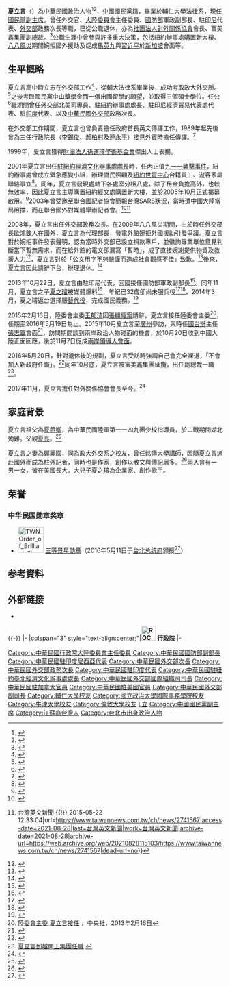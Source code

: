 {{Infobox_Prime_Minister
| name = 夏立言
| image = 台灣兩岸事務官員在立法院接受質詢 03.jpg
| office       = {{KMT}}第8屆[[中國國民黨副主席|副主席]]
| term_start   = 2021年10月30日
| term_end     = 
| chairman     = [[朱立倫|朱立倫]]
| alongside    = [[黃敏惠|黃敏惠]]及[[連勝文|連勝文]]
| office1            = {{ROC}}第11任[[行政院|行政院]][[中華民國大陸委員會|大陸委員會]]主任委員
| term_start1        = 2015年2月17日
| term_end1          = 2016年5月20日
| president1         = [[馬英九|馬英九]]
| premierroc1        = [[毛治國|毛治國]]<br>[[張善政|張善政]]
| predecessor1       = [[王郁琦|王郁琦]]
| successor1         = [[張小月|張小月]]
| office2 = {{ROC}}第8任[[中華民國國防部|國防部]]軍政副部長
| term_start2 = 2013年11月18日
| term_end2 =2015年2月16日 
| president2 = 馬英九
| premierroc2 = [[江宜樺|江宜樺]]<br>毛治國
| minister2 = [[嚴明_(臺灣)|嚴明]]<br>[[高廣圻|高廣圻]]
| predecessor2 = [[楊念祖|楊念祖]]
| successor2 = [[陳永康_(臺灣軍事將領)|陳永康]]
| native place = [[江蘇|江蘇]][[高郵|高郵]]
| nationality =  {{ROC}}
| birth_date = {{Birth date and age|1950|12|24}}
| birth_place  = {{ROC}}[[臺北市|臺北市]]
| party ={{KMT}} 
| sex = 男 
| spouse       = 鄭麗園
| children     = 夏之璿  夏之璽 
| alma_mater   = [[臺北市立成功高級中學|臺北市立成功高級中學]] <br>
[[輔仁大學|輔仁大學]]法律學系（1968年-1972年）<br>[[國立政治大學|國立政治大學]]（1974年-1976年）<br>[[牛津大學|牛津大學]]（1978年-1980年）<br>[[倫敦大學學院|倫敦大學學院]]（1979年-81年）<br>[[瑪麗王后學院|倫敦大學瑪麗王后學院]]
| signature    = 
| educate =
*[[臺北市立成功高級中學|臺北市立成功高級中學]]
*輔仁大學法律學系學士<br>{{Color|blue|（1972年）}}
*國立政治大學外交學系碩士<br>{{Color|blue|（1976年）}}
*英國牛津大學法律學系碩士<br>{{Color|blue|（1980年）}}
*英國倫敦大學法律研究所碩士<br>{{Color|blue|（1981年）}}
*外交領事人員專業講習第16期
*特種考試外交領事人員考試乙等考試及格<br>{{Color|blue|（1982年）}}
*英國倫敦大學研究<br>{{Color|blue|（1985年-1988年）}}
| past =
*外交部北美司專員<br>{{Color|blue|（1982年-1985年）}}
*[[北美事務協調委員會|北美事務協調委員會]]組長<br>{{Color|blue|（1989年-1990年）}}
*外交部政務次長秘書<br>{{Color|blue|（1990年-1992年）}}
*外交部新聞文化司副司長<br>{{Color|blue|（1992年-1994年）}}
*駐美國代表處政治組組長<br>{{Color|blue|（1994年-1996年）}}
*駐加拿大代表處副代表<br>{{Color|blue|（1996年-1998年）}}
*外交部國際組織司司長暨APEC資深官員<br>{{Color|blue|（1998年-2001年）}}
*駐紐約辦事處處長<br>{{Color|blue|（2001年-2007年）}}
*駐印度代表處代表<br>{{Color|blue|（2007年-2008年）}}
*外交部政務次長<br>{{Color|blue|（2008年-2009年）}}
*駐印度尼西亞代表處代表<br>{{Color|blue|（2009年-2013年）}}
*國防部軍政副部長<br>{{Color|blue|（2013年11月18日-2015年2月16日）}}
*行政院大陸委員會主任委員<br>{{Color|blue|（2015年2月17日-2016年5月20日）}}
*中國國民黨副主席<br>{{Color|blue|（2021年10月30日-）}}
| awards = [[中山獎學金|中山獎學金]]<br>{{Color|blue|（1976年）}}<br>行政院社會科學人員獎<br>{{Color|blue|（1985年）}}<br>[[孫運璿學術基金會|孫運璿學術基金會]]傑出公務人員獎<br>{{Color|blue|（1999年）}}
|子女=[[夏之璿__夏之璽|夏之璿  夏之璽]]|配偶=[[鄭麗園|鄭麗園]]}}

'''夏立言'''（{{bd|1950年|12月24日|||Sia夏}}）為[[中華民國|中華民國]]政治人物<ref>{{Cite web|title=小英：陳唐山挺夏立言 證明台灣可克服歧異 - 政治|url=https://news.ltn.com.tw/news/politics/breakingnews/1559509|access-date=2021-08-28|date=2016-01-02|last=自由時報電子報|work=自由時報電子報|language=zh-TW|archive-date=2021-08-28|archive-url=https://web.archive.org/web/20210828131820/https://news.ltn.com.tw/news/politics/breakingnews/1559509|dead-url=no}}</ref><ref>{{Cite web|title=夏立言接貿協董事長人事生變？將由具企業經營能力者出任-風傳媒|url=https://www.storm.mg/article/157598|access-date=2021-08-28|date=2016-08-22|last=Storm.mg|work=www.storm.mg|language=zh-TW|archive-date=2021-08-28|archive-url=https://web.archive.org/web/20210828131552/https://www.storm.mg/article/157598|dead-url=no}}</ref>，[[中國國民黨|中國國民黨]]籍，畢業於[[輔仁大學|輔仁大學]]法律系，現任[[中國國民黨副主席|國民黨副主席]]。曾任外交官、[[中華民國大陸委員會|大陸委員會]]主任委員、[[中華民國國防部|國防部]]軍政副部長、駐[[印尼|印尼]]代表、[[中華民國外交部|外交部]]政務次長等職，已從公職退休，亦為[[社團法人對外關係協會|社團法人對外關係協會]]會長、富美鑫集團副總裁。<ref>{{Cite web|title=現任會長 夏立言|url=http://www.afr.org.tw/article_d.php?lang=tw&tb=2&id=2452|access-date=2021-08-28|work=社團法人對外關係協會|archive-date=2021-08-28|archive-url=https://web.archive.org/web/20210828115059/http://www.afr.org.tw/article_d.php?lang=tw&tb=2&id=2452|dead-url=no}}</ref>公職生涯中曾參與許多重大決策，包括紐約辦事處購置新大樓、[[八八水災|八八風災]]期間婉拒國外援助及促成[[馬英九|馬英九]]與[[習近平|習近平]]於[[新加坡|新加坡]]會面等。

==生平概略==
夏立言高中時立志在外交部工作<ref>{{Cite web|title=行政廣場: 輔大講堂》輔大講堂第一章　外交官的故事|url=http://140.136.114.206/blog/archives/004049.html|access-date=2021-08-28|work=140.136.114.206|archive-date=2022-03-15|archive-url=https://web.archive.org/web/20220315074436/http://140.136.114.206/blog/archives/004049.html|dead-url=no}}</ref>，從輔大法律系畢業後，成功考取政大外交所。<ref>{{Cite web|title=縱橫四海──夏立言學長專訪|url=https://diplomacy.nccu.edu.tw/upload/28/doc/5789/%E5%A4%8F%E7%AB%8B%E8%A8%80.pdf|author=蔡閎丞|format=pdf|publisher=2019外交通訊|access-date=2021-08-28|archive-date=2021-08-28|archive-url=https://web.archive.org/web/20210828131154/https://diplomacy.nccu.edu.tw/upload/28/doc/5789/%E5%A4%8F%E7%AB%8B%E8%A8%80.pdf|dead-url=no}}</ref>之後考取[[中山獎學金|國民黨中山獎學金]]而一償出國留學的願望，並取得三個碩士學位。任公<ref>{{Cite web|title=107年11月份月會對外關係協會夏會長立言蒞校演講|url=https://ec.cpu.edu.tw/files/13-1028-29483-1.php|access-date=2021-08-28|work=中央警察大學|archive-date=2021-08-28|archive-url=https://web.archive.org/web/20210828123828/https://ec.cpu.edu.tw/files/13-1028-29483-1.php|dead-url=no}}</ref>職期間曾任外交部北美司專員、駐[[紐約|紐約]]辦事處處長、駐[[印尼|印尼]]經濟貿易代表處代表、駐[[印度|印度]]代表、以及[[中華民國外交部|中華民國外交部]]政務次長。

在外交部工作期間，夏立言也曾負責擔任政府首長英文傳譯工作，1989年起先後曾為三任行政院長（[[李錫俊|李錫俊]]、[[郝柏村|郝柏村]]及[[連永平|連永平]]）接見外賓時擔任傳譯。<ref>{{Cite web|title=傑出人士表揚-夏立言|url=http://www.sunyunsuan.org.tw/d2_1.asp?gtid=8&yrnm=%25A4K%25A4Q%25A4K&nouse=54|access-date=2021-08-28|work=財團法人孫運璿學術基金會|archive-date=2021-08-28|archive-url=https://web.archive.org/web/20210828123417/http://www.sunyunsuan.org.tw/d2_1.asp?gtid=8&yrnm=%25A4K%25A4Q%25A4K&nouse=54|dead-url=no}}</ref>

1999年，夏立言獲得[[孫運璿學術基金會|財團法人孫運璿學術基金會]]傑出人士表揚。

2001年夏立言出任[[駐紐約臺北經濟文化辦事處|駐紐約經濟文化辦事處處長]]時，任內正值[[九一一襲擊事件|九一一襲擊事件]]，紐約辦事處曾成立緊急應變小組，辦理僑民照顧及[[紐約世貿中心|紐約世貿中心]]台籍員工、遊客家屬聯絡事宜<ref>{{Cite news |title=台灣員工：眼睜睜看一群人從80層樓跳下 |author=姚增馨、傅依傑 |publisher=[[聯合晚報|聯合晚報]] |date=2001-09-12 |page=3}}</ref>。同年，夏立言發現處轄下各處室分租八處，除了租金負擔高外，也較無效率，因此夏立言主導購置紐約經文處購置新大樓，並於2005年10月正式揭幕啟用。<ref>{{Cite web|title=外交部通訊 第二十六卷第一期|url=https://multilingual.mofa.gov.tw/web/web_UTF-8/out/2601/p12.htm|access-date=2021-08-28|work=multilingual.mofa.gov.tw|archive-date=2009-01-07|archive-url=https://web.archive.org/web/20090107031724/http://multilingual.mofa.gov.tw/web/web_UTF-8/out/2601/p12.htm|dead-url=no}}</ref>2003年曾受邀至[[聯合國|聯合國]]記者協會簡報台灣SARS狀況，當時遭中國大陸當局阻擋，而在聯合國外對媒體舉辦記者會。<ref>{{Citation|title=【完整版】 資歷豐富的政務生涯，夏立言外交祕辛大公開 20200515【夏立言、夏之璿】|url=https://www.youtube.com/watch?v=G8hUCuMnWh4|accessdate=2021-08-28|language=zh-CN|archive-date=2021-08-28|archive-url=https://web.archive.org/web/20210828115105/https://www.youtube.com/watch?v=G8hUCuMnWh4|dead-url=no}}</ref><ref>{{Cite web|title=影子大使夏立言轉戰兩岸 夏張會看點多 {{!}} 台灣英文新聞 {{!}} 2015-05-22 12:33:04|url=https://www.taiwannews.com.tw/ch/news/2741567|access-date=2021-08-28|last=台灣英文新聞|work=台灣英文新聞|archive-date=2021-08-28|archive-url=https://web.archive.org/web/20210828115103/https://www.taiwannews.com.tw/ch/news/2741567|dead-url=no}}</ref>

2008年，夏立言出任外交部政務次長。在2009年八八風災期間，由於時任外交部長[[歐鴻鍊|歐鴻鍊]]人在國外，夏立言為代理部長，發電外館婉拒外國援助引發爭議。夏立言對於婉拒事件發表聲明，認為當時外交部已設立捐款專戶，並徵詢專業單位意見判斷當下暫無需求，而在給外館的電文卻漏寫「暫時」，成了直接婉謝提供物資及救援人力<ref>{{Cite web|title=八八水災拒外援 監院糾正外交部 - 政治|url=https://news.ltn.com.tw/news/politics/paper/359303|access-date=2021-08-28|date=2009-12-17|last=自由時報電子報|work=自由時報電子報|language=zh-TW|archive-date=2021-08-28|archive-url=https://web.archive.org/web/20210828120644/https://news.ltn.com.tw/news/politics/paper/359303|dead-url=no}}</ref>，夏立言對於「公文用字不夠嚴謹而造成社會觀感不佳」致歉。<ref>{{Cite web|title=針對莫拉克風災國際援助相關新聞說明會紀要|url=https://www.mofa.gov.tw/News_Content.aspx?n=99&sms=77&s=77291|access-date=2021-08-28|date=2009-08-14|work=中華民國外交部全球資訊網|language=zh-TW|archive-date=2021-08-28|archive-url=https://web.archive.org/web/20210828120409/https://www.mofa.gov.tw/News_Content.aspx?n=99&sms=77&s=77291|dead-url=no}}</ref>後來，夏立言因此請辭下台，辦理退休。<ref>{{Cite web|title=04-外交部通訊 _ 中華民國98年12月號．第28卷．第3期|url=https://multilingual.mofa.gov.tw/web/web_UTF-8/out/2803/4-1_page.html|access-date=2021-08-28|work=multilingual.mofa.gov.tw|archive-date=2021-08-28|archive-url=https://web.archive.org/web/20210828142400/https://multilingual.mofa.gov.tw/web/web_UTF-8/out/2803/4-1_page.html|dead-url=no}}</ref>

2013年10月22日，夏立言由駐印尼代表，回國接任國防部軍政副部長<ref>{{cite web  | url=http://www.cna.com.tw/News/FirstNews/201310220021-1.aspx  | title=夏立言將接國防部副部長  | author=周永捷（雅加達）  | publisher=[[中央通訊社|中央通訊社]]  | date=2013-10-22  | accessdate=2013-10-22  | archive-date=2013-10-23  | archive-url=https://web.archive.org/web/20131023060042/http://www.cna.com.tw/News/FirstNews/201310220021-1.aspx  | dead-url=no  }}</ref>。同年11月，夏立言之子[[夏之璿|夏之璿]]被媒體爆料<ref>{{Cite web|title=夏立言鼓勵兒子返台服兵役 - 政治|url=https://www.chinatimes.com/realtimenews/20131104004245-260407?chdtv|access-date=2021-08-28|last=中時新聞網|work=中時新聞網|language=zh-TW|archive-date=2021-08-28|archive-url=https://web.archive.org/web/20210828123414/https://www.chinatimes.com/realtimenews/20131104004245-260407?chdtv|dead-url=no}}</ref>，年紀已32歲卻尚未服兵役<ref>{{Cite web|title=夏立言子返台服役 已完成體檢 - 政治|url=https://www.chinatimes.com/realtimenews/20131226003289-260407?chdtv|access-date=2021-08-28|last=中時新聞網|work=中時新聞網|language=zh-TW|archive-date=2021-08-28|archive-url=https://web.archive.org/web/20210828115235/https://www.chinatimes.com/realtimenews/20131226003289-260407?chdtv|dead-url=no}}</ref><ref>{{Citation|title=國防副部長夏立言 32歲兒子還沒當兵－民視新聞|url=https://www.youtube.com/watch?v=3hXjk1diDis|accessdate=2021-08-28|language=zh-Hans-TW|archive-date=2021-08-28|archive-url=https://web.archive.org/web/20210828201422/https://www.youtube.com/watch?v=3hXjk1diDis|dead-url=no}}</ref>，2014年3月，夏之璿返台選擇服[[替代役|替代役]]，完成國民義務。<ref>{{Cite web|title=夏立言子入伍 役政署有壓力 - 社會新聞|url=https://www.chinatimes.com/newspapers/20140318001515-260106?chdtv|access-date=2021-08-28|last=中時新聞網|work=中時新聞網|language=zh-TW|archive-date=2021-08-28|archive-url=https://web.archive.org/web/20210828115057/https://www.chinatimes.com/newspapers/20140318001515-260106?chdtv|dead-url=no}}</ref>

2015年2月16日，陸委會主委[[王郁琦|王郁琦]]因[[張顯耀|張顯耀案]]請辭，夏立言接任陸委會主委<ref>[http://www.cna.com.tw/news/firstnews/201502165007-1.aspx 陸委會主委 夏立言接任] {{Wayback|url=http://www.cna.com.tw/news/firstnews/201502165007-1.aspx |date=20150216130908 }}，中央社，2013年2月16日</ref>，任期至2016年5月19日為止。2015年10月夏立言至[[廣州|廣州]]參訪，與時任[[國台辦|國台辦]]主任[[张志军_(1953年)|張志軍]]會面<ref>{{Cite web|title=台陸委會主委夏立言抵廣州參加「夏張二會」|url=https://www.bbc.com/zhongwen/trad/china/2015/10/151013_taiwan_china_xia_zhang|access-date=2021-08-28|date=2015-10-13|work=BBC News 中文|language=zh-hant|archive-date=2021-08-28|archive-url=https://web.archive.org/web/20210828115301/https://www.bbc.com/zhongwen/trad/china/2015/10/151013_taiwan_china_xia_zhang|dead-url=no}}</ref>，訪問期間談到兩岸政治人物碰面的機會，於10月20日收到中國大陸正面回應，後於11月7日促成[[兩岸領導人會面|兩岸領導人會面]]。

2016年5月20日，針對退休後的規劃，夏立言受訪時強調自己會完全裸退，「不會加入新政府任職」。<ref>{{Cite web|title=夏立言告別-張志軍問去處|url=http://udn.com/news/story/9263/1707240-%E5%A4%8F%E7%AB%8B%E8%A8%80%E5%91%8A%E5%88%A5-%E5%BC%B5%E5%BF%97%E8%BB%8D%E5%95%8F%E5%8E%BB%E8%99%95|accessdate=2020-10-05|archive-url=https://web.archive.org/web/20160529101214/http://udn.com/news/story/9263/1707240-%E5%A4%8F%E7%AB%8B%E8%A8%80%E5%91%8A%E5%88%A5-%E5%BC%B5%E5%BF%97%E8%BB%8D%E5%95%8F%E5%8E%BB%E8%99%95|archive-date=2019-05-03|dead-url=no}}</ref>同年10月底，夏立言被富美鑫集團延攬，出任副總裁一職<ref>[https://money.udn.com/money/story/5612/2064645 夏立言到越南王集團任職] {{webarchive|url=https://web.archive.org/web/20170202125300/https://money.udn.com/money/story/5612/2064645 |date=2017-02-02 }}</ref>。

2017年11月，夏立言擔任對外關係協會會長至今。<ref>{{Cite web|title=歷屆理監事|url=http://www.afr.org.tw/article_d.php?lang=tw&tb=2&id=2446|access-date=2021-08-28|last=|work=社團法人對外關係協會|archive-date=2021-08-28|archive-url=https://web.archive.org/web/20210828141427/http://www.afr.org.tw/article_d.php?lang=tw&tb=2&id=2446|dead-url=no}}</ref>

== 家庭背景 ==
夏立言祖父為[[夏藯卿|夏藯卿]]，為中華民國陸軍第一一四九團少校指導員，於二戰期間湖北殉難。父親[[夏亮|夏亮]]。<ref>{{Cite web|title=抗战遗族三部曲：一九四九渡台湾|url=https://zhuanlan.zhihu.com/p/345299707|access-date=2021-08-28|work=知乎专栏|language=zh|archive-date=2021-08-28|archive-url=https://web.archive.org/web/20210828134942/https://zhuanlan.zhihu.com/p/345299707|dead-url=no}}</ref>

夏立言之妻為[[鄭麗園|鄭麗園]]，同為政大外交系之校友，曾任[[銘傳大學|銘傳大學]]講師，因隨夏立言派赴國外而成為駐外記者，同時也是作家，創作以散文與傳記居多。<ref>{{Cite web|title=個人資料-鄭麗園|url=https://tln.nmtl.gov.tw/ch/m2/nmtl_w1_m2_c_2.aspx?person_number=O12036|access-date=2021-08-28|publisher=臺灣文學網|archive-date=2021-08-28|archive-url=https://web.archive.org/web/20210828134940/https://tln.nmtl.gov.tw/ch/m2/nmtl_w1_m2_c_2.aspx?person_number=O12036|dead-url=no}}</ref>兩人育有一男一女，皆在美國長大。大兒子[[夏之璿|夏之璿]]為企業家、創作歌手。

==荣誉==
===中华民国勋章奖章===
* [[File:TWN_Order_of_Brilliant_Star_3Class_BAR.svg|60px]] [[景星勋章|三等景星勋章]]（2016年5月11日于[[台北市|台北]][[总统府_(台湾)|总统府]]颁授<ref>{{cite web |url=https://www.president.gov.tw/NEWS/20417 |title=總統主持贈勳典禮-財團法人海峽交流基金會董事長林中森等4人 |publisher=中华民国总统府 |date=2016-05-11 |accessdate=2021-08-24 |archive-date=2021-08-25 |archive-url=https://web.archive.org/web/20210825151753/https://www.president.gov.tw/NEWS/20417 |dead-url=no }}</ref>）

== 参考資料 ==
{{Reflist}}

== 外部链接 ==
* {{Commons category-inline|Andrew Hsia}}

{{-}}
{{start box}}
{{s-gov|roc}}
|-
|colspan="3" style="text-align:center;"|'''[[File:ROC_Executive_Yuan_Logo.svg|34px]] [[行政院|行政院]]'''
|-
{{s-before|[[王郁琦|王郁琦]]}}
{{s-title|[[行政院大陸委員會|行政院大陸委員會]]主任委員<br><small>第十一任<br>2015年2月16日－2016年5月20日}}
{{s-after|[[張小月|張小月]]}}
{{end box}}
{{陸委會主任委員}}
{{毛治國內閣}}
{{張善政內閣}}

{{DEFAULTSORT: Hsia Li-yan}}
[[Category:中華民國行政院大陸委員會主任委員|Category:中華民國行政院大陸委員會主任委員]]
[[Category:中華民國國防部副部長|Category:中華民國國防部副部長]]
[[Category:中華民國駐印度尼西亞代表|Category:中華民國駐印度尼西亞代表]]
[[Category:中華民國外交部次長|Category:中華民國外交部次長]]
[[Category:中華民國外交部政務次長|Category:中華民國外交部政務次長]]
[[Category:中華民國駐印度代表|Category:中華民國駐印度代表]]
[[Category:中華民國駐紐約臺北經濟文化辦事處處長|Category:中華民國駐紐約臺北經濟文化辦事處處長]]
[[Category:中華民國外交部國際組織司司長|Category:中華民國外交部國際組織司司長]]
[[Category:中華民國駐加拿大官員|Category:中華民國駐加拿大官員]]
[[Category:中華民國駐美國官員|Category:中華民國駐美國官員]]
[[Category:中華民國外交部副司長|Category:中華民國外交部副司長]]
[[Category:輔仁大學校友|Category:輔仁大學校友]]
[[Category:國立政治大學國際事務學院校友|Category:國立政治大學國際事務學院校友]]
[[Category:牛津大學校友|Category:牛津大學校友]]
[[Category:倫敦大學校友|Category:倫敦大學校友]]
[[Category:夏姓|L立]]
[[Category:中國國民黨副主席|Category:中國國民黨副主席]]
[[Category:江蘇裔台灣人|Category:江蘇裔台灣人]]
[[Category:台北市出身政治人物|Category:台北市出身政治人物]]